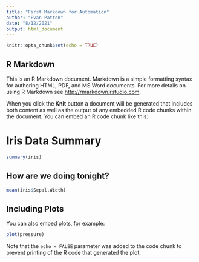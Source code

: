 ```yaml
---
title: "First Markdown for Automation"
author: "Evan Patton"
date: "8/12/2021"
output: html_document
---
```


```r
knitr::opts_chunk$set(echo = TRUE)
```





## R Markdown

This is an R Markdown document. Markdown is a simple formatting syntax for authoring HTML, PDF, and MS Word documents. For more details on using R Markdown see <http://rmarkdown.rstudio.com>.

When you click the **Knit** button a document will be generated that includes both content as well as the output of any embedded R code chunks within the document. You can embed an R code chunk like this:

# Iris Data Summary
```r
summary(iris)
```

## How are we doing tonight?
```r
mean(iris$Sepal.Width)
```

## Including Plots

You can also embed plots, for example:

```r
plot(pressure)
```

Note that the `echo = FALSE` parameter was added to the code chunk to prevent printing of the R code that generated the plot.
